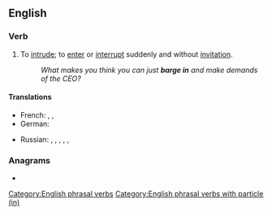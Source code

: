 ==English==

===Verb===
{{en-verb|barges in|barging in|barged in}}

# {{lb|en|idiomatic}} To [[intrude]]; to [[enter]] or [[interrupt]] suddenly and without [[invitation]].
#: ''What makes you think you can just '''barge in''' and make demands of the CEO?''

====Translations====
{{trans-top|to intrude}}
* French: {{t+|fr|faire irruption}}, {{t|fr|s'imposer}}, {{t+|fr|débouler}} {{qualifier|colloquial}}
* German: {{t|de|dazwischenplatzen}}
{{trans-mid}}
* Russian: {{t+|ru|вторга́ться|impf}}, {{t+|ru|вто́ргнуться|impf}}, {{t+|ru|вме́шиваться|impf}}, {{t+|ru|вмеша́ться|pf}}, {{t|ru|[[встрева́ть]] [[в]] [[разгово́р]]|impf}}, {{t|ru|[[встрять]] [[в]] [[разгово́р]]|pf}}
{{trans-bottom}}

===Anagrams===
* {{anagrams|en|Binegar|bangier|bearing}}

[[Category:English phrasal verbs]]
[[Category:English phrasal verbs with particle (in)]]
